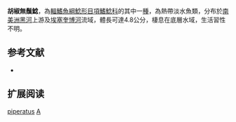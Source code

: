 {{Speciesbox
| name = 胡椒無鬚鯰
| image = 
| image_width = 250px
| status = NE
| status_system = IUCN3.1
| genus = Ageneiosus
| species = piperatus
| authority = [[Eigenmann|Eigenmann]], 1912
| synonyms = *''Tympanopleura piperata'' ,Eigenmann, 1912 
}}
'''胡椒無鬚鯰'''，為[[輻鰭魚綱|輻鰭魚綱]][[鯰形目|鯰形目]][[項鰭鯰科|項鰭鯰科]]的其中一[[種|種]]，為熱帶淡水魚類，分布於[[南美洲|南美洲]][[黑河|黑河]]上游及[[埃塞奎博河|埃塞奎博河]]流域，體長可達4.8公分，棲息在底層水域，生活習性不明。
==参考文献==
*{{FishBase_species|genus=Ageneiosus|species=piperatus|year=2015|month=4}}

== 扩展阅读 ==
{{refbegin}}
{{wikispecies-inline|Ageneiosus piperatus|胡椒無鬚鯰}}
{{refend}}
{{Taxonbar|from=Q5716139}}

[[Category:無鬚鯰屬|piperatus]]
[[Category:1912年描述的魚類|A]]